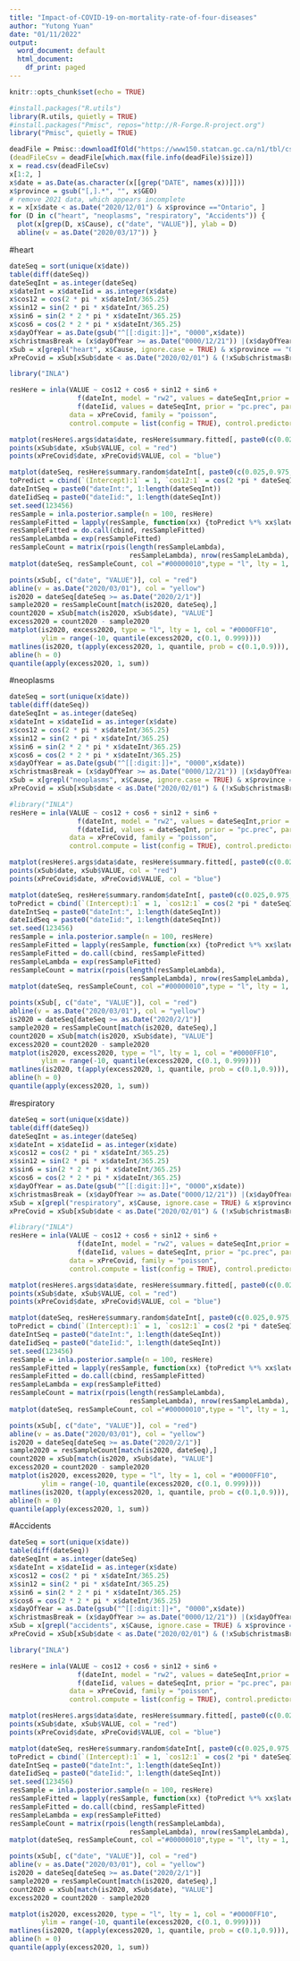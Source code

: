```yaml
---
title: "Impact-of-COVID-19-on-mortality-rate-of-four-diseases"
author: "Yutong Yuan"
date: "01/11/2022"
output:
  word_document: default
  html_document:
    df_print: paged
---
```


```r
knitr::opts_chunk$set(echo = TRUE)
```

```r
#install.packages("R.utils")
library(R.utils, quietly = TRUE)
#install.packages("Pmisc", repos="http://R-Forge.R-project.org")
library("Pmisc", quietly = TRUE)
```

```r
deadFile = Pmisc::downloadIfOld("https://www150.statcan.gc.ca/n1/tbl/csv/13100810-eng.zip") 
(deadFileCsv = deadFile[which.max(file.info(deadFile)$size)])
x = read.csv(deadFileCsv) 
x[1:2, ]
x$date = as.Date(as.character(x[[grep("DATE", names(x))]])) 
x$province = gsub("[,].*", "", x$GEO)
# remove 2021 data, which appears incomplete
x = x[x$date < as.Date("2020/12/01") & x$province =="Ontario", ]
for (D in c("heart", "neoplasms", "respiratory", "Accidents")) {
  plot(x[grep(D, x$Cause), c("date", "VALUE")], ylab = D)
  abline(v = as.Date("2020/03/17")) }
```
#heart
```r
dateSeq = sort(unique(x$date)) 
table(diff(dateSeq))
dateSeqInt = as.integer(dateSeq)
x$dateInt = x$dateIid = as.integer(x$date)
x$cos12 = cos(2 * pi * x$dateInt/365.25)
x$sin12 = sin(2 * pi * x$dateInt/365.25)
x$sin6 = sin(2 * 2 * pi * x$dateInt/365.25)
x$cos6 = cos(2 * 2 * pi * x$dateInt/365.25) 
x$dayOfYear = as.Date(gsub("^[[:digit:]]+", "0000",x$date))
x$christmasBreak = (x$dayOfYear >= as.Date("0000/12/21")) |(x$dayOfYear <= as.Date("0000/01/12"))
xSub = x[grepl("heart", x$Cause, ignore.case = TRUE) & x$province == "Ontario", ]
xPreCovid = xSub[xSub$date < as.Date("2020/02/01") & (!xSub$christmasBreak), ]

library("INLA")

resHere = inla(VALUE ~ cos12 + cos6 + sin12 + sin6 + 
                 f(dateInt, model = "rw2", values = dateSeqInt,prior = "pc.prec", param = c(0.001, 0.5)) + 
                 f(dateIid, values = dateSeqInt, prior = "pc.prec", param = c(0.0001, 0.5)), 
               data = xPreCovid, family = "poisson", 
               control.compute = list(config = TRUE), control.predictor = list(compute = TRUE))
```

```r
matplot(resHere$.args$data$date, resHere$summary.fitted[, paste0(c(0.025, 0.975, 0.5), "quant")], type = "l",lty = c(2, 2, 1), col = "black", log = "y", ylim = range(xSub$VALUE))
points(xSub$date, xSub$VALUE, col = "red") 
points(xPreCovid$date, xPreCovid$VALUE, col = "blue") 

matplot(dateSeq, resHere$summary.random$dateInt[, paste0(c(0.025,0.975, 0.5), "quant")], type = "l", lty = c(2,2, 1), col = "black")
toPredict = cbind(`(Intercept):1` = 1, `cos12:1` = cos(2 *pi * dateSeqInt/365.25), `sin12:1` = sin(2 * pi * dateSeqInt/365.25), `cos6:1` = cos(2 * pi * dateSeqInt *2/365.25),`sin6:1` = sin(2 * pi * dateSeqInt *2/365.25))
dateIntSeq = paste0("dateInt:", 1:length(dateSeqInt))
dateIidSeq = paste0("dateIid:", 1:length(dateSeqInt))
set.seed(123456)
resSample = inla.posterior.sample(n = 100, resHere) 
resSampleFitted = lapply(resSample, function(xx) {toPredict %*% xx$latent[colnames(toPredict), ] + xx$latent[dateIntSeq, ] + xx$latent[dateIidSeq,]})
resSampleFitted = do.call(cbind, resSampleFitted) 
resSampleLambda = exp(resSampleFitted)
resSampleCount = matrix(rpois(length(resSampleLambda),
                              resSampleLambda), nrow(resSampleLambda), ncol(resSampleLambda)) 
matplot(dateSeq, resSampleCount, col ="#00000010",type = "l", lty = 1, log = "y")

points(xSub[, c("date", "VALUE")], col = "red") 
abline(v = as.Date("2020/03/01"), col = "yellow") 
is2020 = dateSeq[dateSeq >= as.Date("2020/2/1")] 
sample2020 = resSampleCount[match(is2020, dateSeq),]
count2020 = xSub[match(is2020, xSub$date), "VALUE"]
excess2020 = count2020 - sample2020
matplot(is2020, excess2020, type = "l", lty = 1, col = "#0000FF10",
        ylim = range(-10, quantile(excess2020, c(0.1, 0.999)))) 
matlines(is2020, t(apply(excess2020, 1, quantile, prob = c(0.1,0.9))), col = "black", lty = 2) 
abline(h = 0) 
quantile(apply(excess2020, 1, sum))
```
#neoplasms
```r
dateSeq = sort(unique(x$date)) 
table(diff(dateSeq))
dateSeqInt = as.integer(dateSeq)
x$dateInt = x$dateIid = as.integer(x$date)
x$cos12 = cos(2 * pi * x$dateInt/365.25)
x$sin12 = sin(2 * pi * x$dateInt/365.25)
x$sin6 = sin(2 * 2 * pi * x$dateInt/365.25)
x$cos6 = cos(2 * 2 * pi * x$dateInt/365.25) 
x$dayOfYear = as.Date(gsub("^[[:digit:]]+", "0000",x$date))
x$christmasBreak = (x$dayOfYear >= as.Date("0000/12/21")) |(x$dayOfYear <= as.Date("0000/01/12"))
xSub = x[grepl("neoplasms", x$Cause, ignore.case = TRUE) & x$province == "Ontario", ]
xPreCovid = xSub[xSub$date < as.Date("2020/02/01") & (!xSub$christmasBreak), ]

#library("INLA")
resHere = inla(VALUE ~ cos12 + cos6 + sin12 + sin6 + 
                 f(dateInt, model = "rw2", values = dateSeqInt,prior = "pc.prec", param = c(0.001, 0.5)) + 
                 f(dateIid, values = dateSeqInt, prior = "pc.prec", param = c(0.0001, 0.5)), 
               data = xPreCovid, family = "poisson", 
               control.compute = list(config = TRUE), control.predictor = list(compute = TRUE))
```

```r
matplot(resHere$.args$data$date, resHere$summary.fitted[, paste0(c(0.025, 0.975, 0.5), "quant")], type = "l",lty = c(2, 2, 1), col = "black", log = "y", ylim = range(xSub$VALUE))
points(xSub$date, xSub$VALUE, col = "red") 
points(xPreCovid$date, xPreCovid$VALUE, col = "blue") 

matplot(dateSeq, resHere$summary.random$dateInt[, paste0(c(0.025,0.975, 0.5), "quant")], type = "l", lty = c(2,2, 1), col = "black")
toPredict = cbind(`(Intercept):1` = 1, `cos12:1` = cos(2 *pi * dateSeqInt/365.25), `sin12:1` = sin(2 * pi * dateSeqInt/365.25), `cos6:1` = cos(2 * pi * dateSeqInt *2/365.25),`sin6:1` = sin(2 * pi * dateSeqInt *2/365.25))
dateIntSeq = paste0("dateInt:", 1:length(dateSeqInt))
dateIidSeq = paste0("dateIid:", 1:length(dateSeqInt))
set.seed(123456)
resSample = inla.posterior.sample(n = 100, resHere) 
resSampleFitted = lapply(resSample, function(xx) {toPredict %*% xx$latent[colnames(toPredict), ] + xx$latent[dateIntSeq, ] + xx$latent[dateIidSeq,]})
resSampleFitted = do.call(cbind, resSampleFitted) 
resSampleLambda = exp(resSampleFitted)
resSampleCount = matrix(rpois(length(resSampleLambda),
                              resSampleLambda), nrow(resSampleLambda), ncol(resSampleLambda)) 
matplot(dateSeq, resSampleCount, col ="#00000010",type = "l", lty = 1, log = "y")

points(xSub[, c("date", "VALUE")], col = "red") 
abline(v = as.Date("2020/03/01"), col = "yellow") 
is2020 = dateSeq[dateSeq >= as.Date("2020/2/1")] 
sample2020 = resSampleCount[match(is2020, dateSeq),]
count2020 = xSub[match(is2020, xSub$date), "VALUE"]
excess2020 = count2020 - sample2020
matplot(is2020, excess2020, type = "l", lty = 1, col = "#0000FF10",
        ylim = range(-10, quantile(excess2020, c(0.1, 0.999)))) 
matlines(is2020, t(apply(excess2020, 1, quantile, prob = c(0.1,0.9))), col = "black", lty = 2) 
abline(h = 0) 
quantile(apply(excess2020, 1, sum))
```

#respiratory
```r
dateSeq = sort(unique(x$date)) 
table(diff(dateSeq))
dateSeqInt = as.integer(dateSeq)
x$dateInt = x$dateIid = as.integer(x$date)
x$cos12 = cos(2 * pi * x$dateInt/365.25)
x$sin12 = sin(2 * pi * x$dateInt/365.25)
x$sin6 = sin(2 * 2 * pi * x$dateInt/365.25)
x$cos6 = cos(2 * 2 * pi * x$dateInt/365.25) 
x$dayOfYear = as.Date(gsub("^[[:digit:]]+", "0000",x$date))
x$christmasBreak = (x$dayOfYear >= as.Date("0000/12/21")) |(x$dayOfYear <= as.Date("0000/01/12"))
xSub = x[grepl("respiratory", x$Cause, ignore.case = TRUE) & x$province == "Ontario", ]
xPreCovid = xSub[xSub$date < as.Date("2020/02/01") & (!xSub$christmasBreak), ]

#library("INLA")
resHere = inla(VALUE ~ cos12 + cos6 + sin12 + sin6 + 
                 f(dateInt, model = "rw2", values = dateSeqInt,prior = "pc.prec", param = c(0.001, 0.5)) + 
                 f(dateIid, values = dateSeqInt, prior = "pc.prec", param = c(0.0001, 0.5)), 
               data = xPreCovid, family = "poisson", 
               control.compute = list(config = TRUE), control.predictor = list(compute = TRUE))
```

```r
matplot(resHere$.args$data$date, resHere$summary.fitted[, paste0(c(0.025, 0.975, 0.5), "quant")], type = "l",lty = c(2, 2, 1), col = "black", log = "y", ylim = range(xSub$VALUE))
points(xSub$date, xSub$VALUE, col = "red") 
points(xPreCovid$date, xPreCovid$VALUE, col = "blue") 

matplot(dateSeq, resHere$summary.random$dateInt[, paste0(c(0.025,0.975, 0.5), "quant")], type = "l", lty = c(2,2, 1), col = "black")
toPredict = cbind(`(Intercept):1` = 1, `cos12:1` = cos(2 *pi * dateSeqInt/365.25), `sin12:1` = sin(2 * pi * dateSeqInt/365.25), `cos6:1` = cos(2 * pi * dateSeqInt *2/365.25),`sin6:1` = sin(2 * pi * dateSeqInt *2/365.25))
dateIntSeq = paste0("dateInt:", 1:length(dateSeqInt))
dateIidSeq = paste0("dateIid:", 1:length(dateSeqInt))
set.seed(123456)
resSample = inla.posterior.sample(n = 100, resHere) 
resSampleFitted = lapply(resSample, function(xx) {toPredict %*% xx$latent[colnames(toPredict), ] + xx$latent[dateIntSeq, ] + xx$latent[dateIidSeq,]})
resSampleFitted = do.call(cbind, resSampleFitted) 
resSampleLambda = exp(resSampleFitted)
resSampleCount = matrix(rpois(length(resSampleLambda),
                              resSampleLambda), nrow(resSampleLambda), ncol(resSampleLambda)) 
matplot(dateSeq, resSampleCount, col ="#00000010",type = "l", lty = 1, log = "y")

points(xSub[, c("date", "VALUE")], col = "red") 
abline(v = as.Date("2020/03/01"), col = "yellow") 
is2020 = dateSeq[dateSeq >= as.Date("2020/2/1")] 
sample2020 = resSampleCount[match(is2020, dateSeq),]
count2020 = xSub[match(is2020, xSub$date), "VALUE"]
excess2020 = count2020 - sample2020
matplot(is2020, excess2020, type = "l", lty = 1, col = "#0000FF10",
        ylim = range(-10, quantile(excess2020, c(0.1, 0.999)))) 
matlines(is2020, t(apply(excess2020, 1, quantile, prob = c(0.1,0.9))), col = "black", lty = 2) 
abline(h = 0) 
quantile(apply(excess2020, 1, sum))
```


#Accidents
```r
dateSeq = sort(unique(x$date)) 
table(diff(dateSeq))
dateSeqInt = as.integer(dateSeq)
x$dateInt = x$dateIid = as.integer(x$date)
x$cos12 = cos(2 * pi * x$dateInt/365.25)
x$sin12 = sin(2 * pi * x$dateInt/365.25)
x$sin6 = sin(2 * 2 * pi * x$dateInt/365.25)
x$cos6 = cos(2 * 2 * pi * x$dateInt/365.25) 
x$dayOfYear = as.Date(gsub("^[[:digit:]]+", "0000",x$date))
x$christmasBreak = (x$dayOfYear >= as.Date("0000/12/21")) |(x$dayOfYear <= as.Date("0000/01/12"))
xSub = x[grepl("accidents", x$Cause, ignore.case = TRUE) & x$province == "Ontario", ]
xPreCovid = xSub[xSub$date < as.Date("2020/02/01") & (!xSub$christmasBreak), ]

library("INLA")

resHere = inla(VALUE ~ cos12 + cos6 + sin12 + sin6 + 
                 f(dateInt, model = "rw2", values = dateSeqInt,prior = "pc.prec", param = c(0.001, 0.5)) + 
                 f(dateIid, values = dateSeqInt, prior = "pc.prec", param = c(0.0001, 0.5)), 
               data = xPreCovid, family = "poisson", 
               control.compute = list(config = TRUE), control.predictor = list(compute = TRUE))
```

```r
matplot(resHere$.args$data$date, resHere$summary.fitted[, paste0(c(0.025, 0.975, 0.5), "quant")], type = "l",lty = c(2, 2, 1), col = "black", log = "y", ylim = range(xSub$VALUE))
points(xSub$date, xSub$VALUE, col = "red") 
points(xPreCovid$date, xPreCovid$VALUE, col = "blue") 

matplot(dateSeq, resHere$summary.random$dateInt[, paste0(c(0.025,0.975, 0.5), "quant")], type = "l", lty = c(2,2, 1), col = "black")
toPredict = cbind(`(Intercept):1` = 1, `cos12:1` = cos(2 *pi * dateSeqInt/365.25), `sin12:1` = sin(2 * pi * dateSeqInt/365.25), `cos6:1` = cos(2 * pi * dateSeqInt *2/365.25),`sin6:1` = sin(2 * pi * dateSeqInt *2/365.25))
dateIntSeq = paste0("dateInt:", 1:length(dateSeqInt))
dateIidSeq = paste0("dateIid:", 1:length(dateSeqInt))
set.seed(123456)
resSample = inla.posterior.sample(n = 100, resHere) 
resSampleFitted = lapply(resSample, function(xx) {toPredict %*% xx$latent[colnames(toPredict), ] + xx$latent[dateIntSeq, ] + xx$latent[dateIidSeq,]})
resSampleFitted = do.call(cbind, resSampleFitted) 
resSampleLambda = exp(resSampleFitted)
resSampleCount = matrix(rpois(length(resSampleLambda),
                              resSampleLambda), nrow(resSampleLambda), ncol(resSampleLambda)) 
matplot(dateSeq, resSampleCount, col ="#00000010",type = "l", lty = 1, log = "y")

points(xSub[, c("date", "VALUE")], col = "red") 
abline(v = as.Date("2020/03/01"), col = "yellow") 
is2020 = dateSeq[dateSeq >= as.Date("2020/2/1")] 
sample2020 = resSampleCount[match(is2020, dateSeq),]
count2020 = xSub[match(is2020, xSub$date), "VALUE"]
excess2020 = count2020 - sample2020

matplot(is2020, excess2020, type = "l", lty = 1, col = "#0000FF10",
        ylim = range(-10, quantile(excess2020, c(0.1, 0.999)))) 
matlines(is2020, t(apply(excess2020, 1, quantile, prob = c(0.1,0.9))), col = "black", lty = 2) 
abline(h = 0) 
quantile(apply(excess2020, 1, sum))
```
















